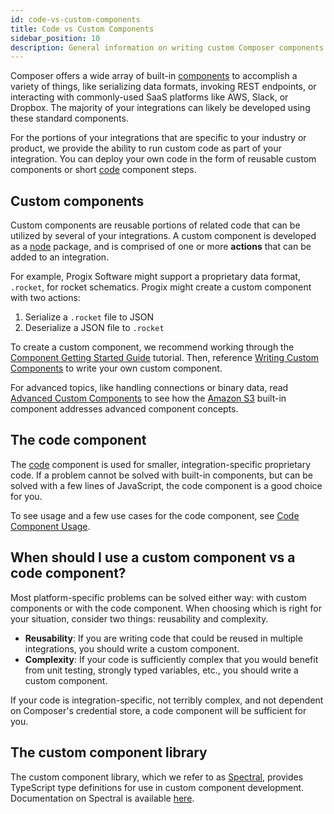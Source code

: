 ```yaml
---
id: code-vs-custom-components
title: Code vs Custom Components
sidebar_position: 10
description: General information on writing custom Composer components and using code components
---
```


Composer offers a wide array of built-in [components](/composer/builder/builder-components/component-catalog.mdx) to accomplish a variety of things, like serializing data formats, invoking REST endpoints, or interacting with commonly-used SaaS platforms like AWS, Slack, or Dropbox. The majority of your integrations can likely be developed using these standard components.

For the portions of your integrations that are specific to your industry or product, we provide the ability to run custom code as part of your integration.
You can deploy your own code in the form of reusable custom components or short [code](/composer/builder/builder-components/code.mdx) component steps.

## Custom components

Custom components are reusable portions of related code that can be utilized by several of your integrations.
A custom component is developed as a [node](https://nodejs.org/) package, and is comprised of one or more **actions** that can be added to an integration.

For example, Progix Software might support a proprietary data format, `.rocket`, for rocket schematics.
Progix might create a custom component with two actions:

1. Serialize a `.rocket` file to JSON
1. Deserialize a JSON file to `.rocket`

To create a custom component, we recommend working through the [Component Getting Started Guide](/composer/builder/getting-started/first-custom-component/set-up-environment.mdx) tutorial.
Then, reference [Writing Custom Components](/composer/builder/custom-components/writing-custom-components.mdx) to write your own custom component.

For advanced topics, like handling connections or binary data, read [Advanced Custom Components](/composer/builder/custom-components/quickstarts/building-the-s3-component.mdx) to see how the [Amazon S3](/composer/builder/builder-components/aws-s3.mdx) built-in component addresses advanced component concepts.

## The code component

The [code](/composer/builder/builder-components/code.mdx) component is used for smaller, integration-specific proprietary code.
If a problem cannot be solved with built-in components, but can be solved with a few lines of JavaScript, the code component is a good choice for you.

To see usage and a few use cases for the code component, see [Code Component Usage](/composer/builder/code-component-usage.mdx).

## When should I use a custom component vs a code component?

Most platform-specific problems can be solved either way: with custom components or with the code component.
When choosing which is right for your situation, consider two things: reusability and complexity.

- **Reusability**: If you are writing code that could be reused in multiple integrations, you should write a custom component.
- **Complexity**: If your code is sufficiently complex that you would benefit from unit testing, strongly typed variables, etc., you should write a custom component.

If your code is integration-specific, not terribly complex, and not dependent on Composer's credential store, a code component will be sufficient for you.

## The custom component library

The custom component library, which we refer to as [Spectral](/composer/builder/spectral/custom-component-library.mdx), provides TypeScript type definitions for use in custom component development.
Documentation on Spectral is available [here](/composer/builder/spectral/custom-component-library.mdx).
